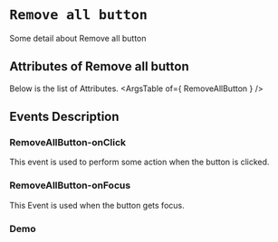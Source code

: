 <!-- Custom-MDX-Documentation.mdx -->

# `Remove all button`

 
Some detail about Remove all button


## Attributes of Remove all button
Below is the list of Attributes.
<ArgsTable of={ RemoveAllButton } /> 

## Events Description

### RemoveAllButton-onClick

This event is used to perform some action when the button is clicked.

### RemoveAllButton-onFocus

This Event is used when the button gets focus.
### Demo

<Canvas>
<Story id="removeallbutton--primary" />
</Canvas>

 